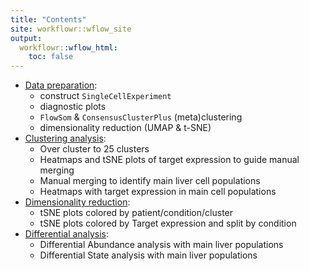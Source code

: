 ---
title: "Contents"
site: workflowr::wflow_site
output:
  workflowr::wflow_html:
    toc: false
---

- [Data preparation](0-preparation.html):
    - construct `SingleCellExperiment`
    - diagnostic plots
    - `FlowSom` & `ConsensusClusterPlus` (meta)clustering
    - dimensionality reduction (UMAP & t-SNE)
    
- [Clustering analysis](1-clustering.html):
    - Over cluster to 25 clusters
    - Heatmaps and tSNE plots of target expression to guide manual merging
    - Manual merging to identify main liver cell populations
    - Heatmaps with target expression in main cell populations 
    
- [Dimensionality reduction](2-dimred.html):
    - tSNE plots colored by patient/condition/cluster
    - tSNE plots colored by Target expression and split by condition
    
- [Differential analysis](3-differential.html):
    - Differential Abundance analysis with main liver populations
    - Differential State analysis with main liver populations
